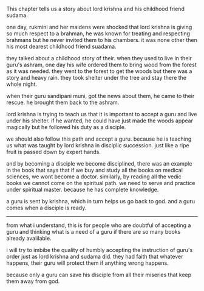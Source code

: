 
This chapter tells us a story about lord krishna and his childhood friend sudama. 

one day, rukmini and her maidens were shocked that lord krishna is giving so much respect to a brahman, he was known for treating and respecting brahmans but he never invited them to his chambers. it was none other then his most dearest childhood friend suadama.

they talked about a childhood story of their. when they used to live in their guru's ashram, one day his wife ordered them to bring wood from the forest as it was needed. they went to the forest to get the woods but there was a story and heavy rain. they took shelter under the tree and stay there the whole night. 

when their guru sandipani muni, got the news about them, he came to their rescue. he brought them back to the ashram.

lord krishna is trying to teach us that it is important to accept a guru and live under his shelter. if he wanted, he could have just made the woods appear magically but he followed his duty as a disciple.

we should also follow this path and accept a guru. because he is teaching us what was taught by lord krishna in disciplic succession. just like a ripe fruit is passed down by expert hands.

and by becoming a disciple we become disciplined,  there was an example in the book that says that if we buy and study all the books on medical sciences, we wont become a doctor. similarly, by reading all the vedic books we cannot come on the spiritual path. we need to serve and practice under spiritual master. because he has complete knowledge.

a guru is sent by krishna, which in turn helps us go back to god. and a guru comes when a disciple is ready. 

---
from what i understand, this is for people who are doubtful of accepting a guru and thinking what is a need of a guru if there are so many books already avaiilable. 

i will try to imbibe the quality of humbly accepting the instruction of guru's order just as lord krishna and sudama did. they had faith that whatever happens, their guru will protect them if anything wrong happens. 

because only a guru can save his disciple from all their miseries that keep them away from god.